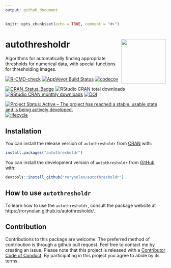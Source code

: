 ```yaml
---
output: github_document
---
```


```r
knitr::opts_chunk$set(echo = TRUE, comment = "#>")
```

# autothresholdr <img src="man/figures/logo.png" align="right" height=140/> 

Algorithms for automatically finding appropriate thresholds for numerical data, with special functions for thresholding images.

<!-- badges: start -->
[![R-CMD-check](https://github.com/rorynolan/autothresholdr/workflows/R-CMD-check/badge.svg)](https://github.com/rorynolan/autothresholdr/actions)
[![AppVeyor Build Status](https://ci.appveyor.com/api/projects/status/github/rorynolan/autothresholdr?branch=master&svg=true)](https://ci.appveyor.com/project/rorynolan/autothresholdr)
[![codecov](https://app.codecov.io/gh/rorynolan/autothresholdr/branch/master/graph/badge.svg)](https://app.codecov.io/gh/rorynolan/autothresholdr)

[![CRAN_Status_Badge](http://www.r-pkg.org/badges/version/autothresholdr)](https://cran.r-project.org/package=autothresholdr)
![RStudio CRAN total downloads](http://cranlogs.r-pkg.org/badges/grand-total/autothresholdr)
[![RStudio CRAN monthly downloads](http://cranlogs.r-pkg.org/badges/autothresholdr)](https://cran.r-project.org/package=autothresholdr)
[![DOI](https://zenodo.org/badge/72632397.svg)](https://zenodo.org/badge/latestdoi/72632397)

[![Project Status: Active – The project has reached a stable, usable state and is being actively developed.](http://www.repostatus.org/badges/latest/active.svg)](https://www.repostatus.org/)
[![lifecycle](https://img.shields.io/badge/lifecycle-stable-brightgreen.svg)](https://lifecycle.r-lib.org/articles/stages.html)
<!-- badges: end -->



## Installation

You can install the release version of `autothresholdr` from [CRAN](https://CRAN.R-project.org) with:

```r
install.packages("autothresholdr")
```

You can install the development version of `autothresholdr` from [GitHub](https://github.com/rorynolan/autothresholdr/) with:

```r
devtools::install_github("rorynolan/autothresholdr")
```


## How to use `autothresholdr`

To learn how to use the `autothresholdr`, consult the package website at https://rorynolan.github.io/autothresholdr/. 


## Contribution

Contributions to this package are welcome. The preferred method of contribution is through a github pull request. Feel free to contact me by creating an issue. Please note that this project is released with a [Contributor Code of Conduct](CONDUCT.md). By participating in this project you agree to abide by its terms.
